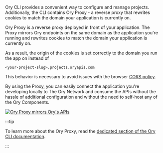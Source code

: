 Ory CLI provides a convenient way to configure and manage projects. Additionally, the CLI contains Ory Proxy - a reverse proxy
that rewrites cookies to match the domain your application is currently on.

Ory Proxy is a reverse proxy deployed in front of your application. The Proxy mirrors Ory endpoints on the same domain as the
application you're running and rewrites cookies to match the domain your application is currently on.

As a result, the origin of the cookies is set correctly to the domain you run the app on instead of <br />

```
<your-project-slug>.projects.oryapis.com
```

This behavior is necessary to avoid issues with the browser [CORS policy](https://developer.mozilla.org/en-US/docs/Web/HTTP/CORS).

By using the Proxy, you can easily connect the application you're developing locally to The Ory Network and consume the APIs
without the hassle of additional configuration and without the need to self-host any of the Ory Components.

[![Ory Proxy mirrors Ory's APIs](https://mermaid.ink/img/pako:eNptkMFKxEAMhl8l5GIXdm1BT3MQWlxEEBxWL8JchjbaYqcZMlO0bPfdna71sGBOP-H7EpIj1twQKvwQ61t4OpgBUlVZJfwVSDaw293ND_tXaGP0Ks97rm3fcojqtiiKGXT2LBNo4e9p8-vqs-I6EZYANkJ-zTLlM5T6cYGvwpLCBf3vgpvzgjJ741Gg9H41ykU4UPA8BJr1OuaiWeEWHYmzXZNOOy6IwdiSI4MqxcbKp0EznBI3-sZG2jddZEH1bvtAW7Rj5JdpqFFFGekPuu9sepNbqdMP2FdlPQ)](https://mermaid-js.github.io/mermaid-live-editor/edit#pako:eNptkMFKxEAMhl8l5GIXdm1BT3MQWlxEEBxWL8JchjbaYqcZMlO0bPfdna71sGBOP-H7EpIj1twQKvwQ61t4OpgBUlVZJfwVSDaw293ND_tXaGP0Ks97rm3fcojqtiiKGXT2LBNo4e9p8-vqs-I6EZYANkJ-zTLlM5T6cYGvwpLCBf3vgpvzgjJ741Gg9H41ykU4UPA8BJr1OuaiWeEWHYmzXZNOOy6IwdiSI4MqxcbKp0EznBI3-sZG2jddZEH1bvtAW7Rj5JdpqFFFGekPuu9sepNbqdMP2FdlPQ)

:::tip

To learn more about the Ory Proxy, read the [dedicated section of the Ory CLI documentation](../../guides/cli/proxy-and-tunnel).

:::
